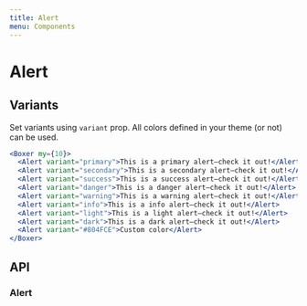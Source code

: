 ```yaml
---
title: Alert
menu: Components
---
```



# Alert

## Variants

Set variants using `variant` prop. All colors defined in your theme (or not) can be used.

```jsx live
<Boxer my={10}>
  <Alert variant="primary">This is a primary alert—check it out!</Alert>
  <Alert variant="secondary">This is a secondary alert—check it out!</Alert>
  <Alert variant="success">This is a success alert—check it out!</Alert>
  <Alert variant="danger">This is a danger alert—check it out!</Alert>
  <Alert variant="warning">This is a warning alert—check it out!</Alert>
  <Alert variant="info">This is a info alert—check it out!</Alert>
  <Alert variant="light">This is a light alert—check it out!</Alert>
  <Alert variant="dark">This is a dark alert—check it out!</Alert>
  <Alert variant="#804FCE">Custom color</Alert>
</Boxer>
```

## API

### Alert

<Props of={Alert} />
